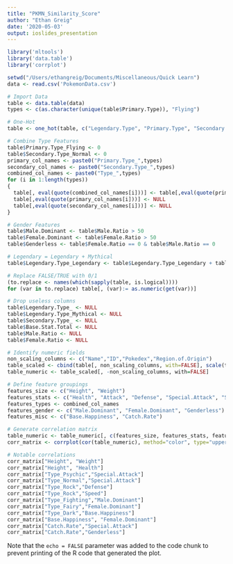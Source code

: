 ```yaml
---
title: "PKMN_Similarity_Score"
author: "Ethan Greig"
date: '2020-05-03'
output: ioslides_presentation
---
```


```r
library('mltools')
library('data.table')
library('corrplot')

setwd("/Users/ethangreig/Documents/Miscellaneous/Quick Learn")
data <- read.csv('PokemonData.csv')

# Import Data
table <- data.table(data)
types <- c(as.character(unique(table$Primary.Type)), "Flying")

# One-Hot
table <- one_hot(table, c("Legendary.Type", "Primary.Type", "Secondary.Type"))

# Combine Type Features
table$Primary.Type_Flying <- 0
table$Secondary.Type_Normal <- 0
primary_col_names <- paste0("Primary.Type_",types)
secondary_col_names <- paste0("Secondary.Type_",types)
combined_col_names <- paste0("Type_",types)
for (i in 1:length(types))
{
  table[, eval(quote(combined_col_names[i]))] <- table[,eval(quote(primary_col_names[i])), with=FALSE] + table[,eval(quote(secondary_col_names[i])), with=FALSE]
  table[,eval(quote(primary_col_names[i]))] <- NULL
  table[,eval(quote(secondary_col_names[i]))] <- NULL
}

# Gender Features
table$Male.Dominant <- table$Male.Ratio > 50
table$Female.Dominant <- table$Female.Ratio > 50
table$Genderless <- table$Female.Ratio == 0 & table$Male.Ratio == 0

# Legendary = Legendary + Mythical
table$Legendary.Type_Legendary <- table$Legendary.Type_Legendary + table$Legendary.Type_Mythical

# Replace FALSE/TRUE with 0/1
(to.replace <- names(which(sapply(table, is.logical))))
for (var in to.replace) table[, (var):= as.numeric(get(var))]

# Drop useless columns
table$Legendary.Type_ <- NULL
table$Legendary.Type_Mythical <- NULL
table$Secondary.Type_ <- NULL
table$Base.Stat.Total <- NULL
table$Male.Ratio <- NULL
table$Female.Ratio <- NULL

# Identify numeric fields
non_scaling_columns <- c("Name","ID","Pokedex","Region.of.Origin")
table_scaled <- cbind(table[, non_scaling_columns, with=FALSE], scale(table[, -non_scaling_columns, with=FALSE]))
table_numeric <- table_scaled[, -non_scaling_columns, with=FALSE]

# Define feature groupings
features_size <- c("Height", "Weight")
features_stats <- c("Health", "Attack", "Defense", "Special.Attack", "Special.Defense", "Speed")
features_types <- combined_col_names
features_gender <- c("Male.Dominant", "Female.Dominant", "Genderless")
features_misc <- c("Base.Happiness", "Catch.Rate")

# Generate correlation matrix
table_numeric <- table_numeric[, c(features_size, features_stats, features_types, features_gender, features_misc), with=FALSE]
corr_matrix <- corrplot(cor(table_numeric), method="color", type="upper", tl.col="black", tl.srt=60, tl.cex = 0.6)

# Notable correlations
corr_matrix["Height", "Weight"]
corr_matrix["Height", "Health"]
corr_matrix["Type_Psychic","Special.Attack"]
corr_matrix["Type_Normal","Special.Attack"]
corr_matrix["Type_Rock","Defense"]
corr_matrix["Type_Rock","Speed"]
corr_matrix["Type_Fighting","Male.Dominant"]
corr_matrix["Type_Fairy","Female.Dominant"]
corr_matrix["Type_Dark","Base.Happiness"]
corr_matrix["Base.Happiness", "Female.Dominant"]
corr_matrix["Catch.Rate","Special.Attack"]
corr_matrix["Catch.Rate","Genderless"]
```


Note that the `echo = FALSE` parameter was added to the code chunk to prevent printing of the R code that generated the plot.
